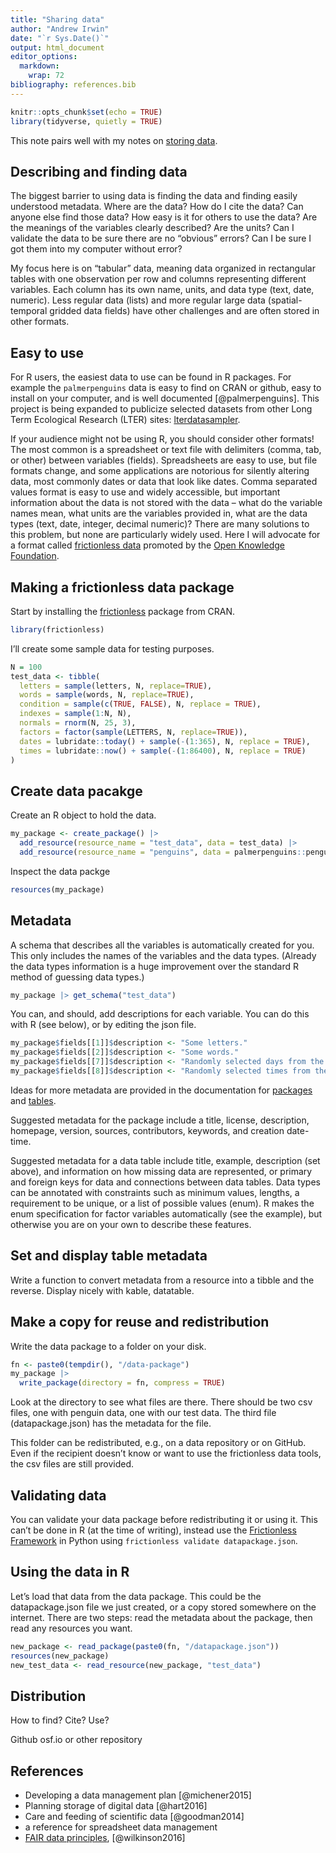 ```yaml
---
title: "Sharing data"
author: "Andrew Irwin"
date: "`r Sys.Date()`"
output: html_document
editor_options: 
  markdown: 
    wrap: 72
bibliography: references.bib
---
```


```r
knitr::opts_chunk$set(echo = TRUE)
library(tidyverse, quietly = TRUE)
```

This note pairs well with my notes on [storing data](data-storing.Rmd).

## Describing and finding data

The biggest barrier to using data is finding the data and finding easily
understood metadata. Where are the data? How do I cite the data? Can
anyone else find those data? How easy is it for others to use the data?
Are the meanings of the variables clearly described? Are the units? Can
I validate the data to be sure there are no "obvious" errors? Can I be
sure I got them into my computer without error?

My focus here is on "tabular" data, meaning data organized in
rectangular tables with one observation per row and columns representing
different variables. Each column has its own name, units, and data type
(text, date, numeric). Less regular data (lists) and more regular large
data (spatial-temporal gridded data fields) have other challenges and
are often stored in other formats.

## Easy to use

For R users, the easiest data to use can be found in R packages. For
example the `palmerpenguins` data is easy to find on CRAN or github,
easy to install on your computer, and is well documented
[@palmerpenguins]. This project is being expanded to publicize selected
datasets from other Long Term Ecological Research (LTER) sites:
[lterdatasampler](https://github.com/lter/lterdatasampler).

If your audience might not be using R, you should consider other
formats! The most common is a spreadsheet or text file with delimiters
(comma, tab, or other) between variables (fields). Spreadsheets are easy
to use, but file formats change, and some applications are notorious for
silently altering data, most commonly dates or data that look like
dates. Comma separated values format is easy to use and widely
accessible, but important information about the data is not stored with
the data -- what do the variable names mean, what units are the
variables provided in, what are the data types (text, date, integer,
decimal numeric)? There are many solutions to this problem, but none are
particularly widely used. Here I will advocate for a format called
[frictionless data](https://frictionlessdata.io/) promoted by the [Open
Knowledge
Foundation](https://en.wikipedia.org/wiki/Open_Knowledge_Foundation).

## Making a frictionless data package

Start by installing the [frictionless](https://github.com/frictionlessdata/frictionless-r) package from CRAN.

```r
library(frictionless)
```

I'll create some sample data for testing purposes.

```r
N = 100
test_data <- tibble(
  letters = sample(letters, N, replace=TRUE),
  words = sample(words, N, replace=TRUE),
  condition = sample(c(TRUE, FALSE), N, replace = TRUE),
  indexes = sample(1:N, N),
  normals = rnorm(N, 25, 3),
  factors = factor(sample(LETTERS, N, replace=TRUE)),
  dates = lubridate::today() + sample(-(1:365), N, replace = TRUE),
  times = lubridate::now() + sample(-(1:86400), N, replace = TRUE)
)
```

## Create data pacakge

Create an R object to hold the data.

```r
my_package <- create_package() |>
  add_resource(resource_name = "test_data", data = test_data) |>
  add_resource(resource_name = "penguins", data = palmerpenguins::penguins)
```

Inspect the data packge

```r
resources(my_package)
```

## Metadata

A schema that describes all the variables is automatically created for you. This only includes the names of the variables and the data types. (Already the data types information is a huge improvement over the standard R method of guessing data types.)

```r
my_package |> get_schema("test_data")
```

You can, and should, add descriptions for each variable. You can do this with R (see below), or by editing the json file.

```r
my_package$fields[[1]]$description <- "Some letters."
my_package$fields[[2]]$description <- "Some words."
my_package$fields[[7]]$description <- "Randomly selected days from the last year."
my_package$fields[[8]]$description <- "Randomly selected times from the last 24 hours."

```

Ideas for more metadata are provided in the documentation for [packages](https://specs.frictionlessdata.io/data-package/#metadata) and [tables](https://specs.frictionlessdata.io/table-schema/#descriptor).

Suggested metadata for the package include a title, license, description, homepage, version, sources, contributors, keywords, and
creation date-time.

Suggested metadata for a data table include title, example, description (set above), and information on how missing data are represented, or primary and foreign keys for data and connections between data tables. Data types can be annotated with constraints such as minimum values, lengths, a requirement to be unique, or a list of possible values (enum). R makes the enum specification for factor variables automatically (see the example), but otherwise you are on your own to describe these features.

## Set and display table metadata

Write a function to convert metadata from a resource into a tibble and the reverse. Display nicely with kable, datatable.


## Make a copy for reuse and redistribution

Write the data package to a folder on your disk.

```r
fn <- paste0(tempdir(), "/data-package")
my_package |>
  write_package(directory = fn, compress = TRUE)
```

Look at the directory to see what files are there. There should be two csv files, one with penguin data, one with our test data. The third file (datapackage.json) has the metadata for the file.

This folder can be redistributed, e.g., on a data repository or on GitHub. Even if the recipient doesn't know or want to use the frictionless data tools, the csv files are still provided.

## Validating data

You can validate your data package before redistributing it or using it. This can't be done in R (at the time of writing), instead use the [Frictionless Framework](https://github.com/frictionlessdata/frictionless-py) in Python using `frictionless validate datapackage.json`.

## Using the data in R

Let's load that data from the data package. This could be the datapackage.json file we just created, or a copy stored somewhere on the internet. There are two steps: read the metadata about the package, then read any resources you want.

```r
new_package <- read_package(paste0(fn, "/datapackage.json"))  
resources(new_package)
new_test_data <- read_resource(new_package, "test_data")
```

## Distribution

How to find? Cite? Use?

Github osf.io or other repository

## References

-   Developing a data management plan [@michener2015]
-   Planning storage of digital data [@hart2016]
-   Care and feeding of scientific data [@goodman2014]
-   a reference for spreadsheet data management
-   [FAIR data principles](https://www.go-fair.org/fair-principles/),
    [@wilkinson2016]

